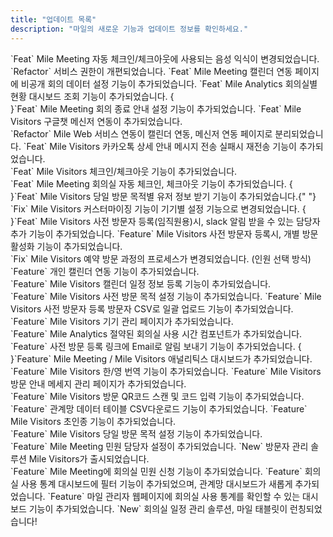```yaml
---
title: "업데이트 목록"
description: "마일의 새로운 기능과 업데이트 정보를 확인하세요."
---
```


<Card title="[23.07.14] 마일 1.2.15 업데이트" href="https://mile.mintlify.app/notice/update/2024.07.14">
  `Feat` Mile Meeting 자동 체크인/체크아웃에 사용되는 음성 익식이 변경되었습니다.
</Card>

<Card title="[23.06.28] 마일 1.2.14 업데이트" href="https://mile.mintlify.app/notice/update/2024.06.28">
  `Refactor` 서비스 권한이 개편되었습니다.
</Card>

<Card title="[23.06.09] 마일 1.2.13 업데이트" href="https://mile.mintlify.app/notice/update/2024.06.25">
  `Feat` Mile Meeting 캘린더 연동 페이지에 비공개 회의 데이터 설정 기능이 추가되었습니다.
</Card>

<Card title="[23.06.09] 마일 1.2.12 업데이트" href="https://mile.mintlify.app/notice/update/2024.06.09">
  `Feat` Mile Analytics 회의실별 현황 대시보드 조회 기능이 추가되었습니다. {<br />}`Feat` Mile Meeting 회의 종료 안내
  설정 기능이 추가되었습니다.
</Card>

<Card title="[23.05.30] 마일 1.2.11 업데이트" href="https://mile.mintlify.app/notice/update/2024.04.30">
  `Feat` Mile Visitors 구글챗 메신저 연동이 추가되었습니다. <br />
  `Refactor` Mile Web 서비스 연동이 캘린더 연동, 메신저 연동 페이지로 분리되었습니다.
</Card>

<Card title="[23.04.29] 마일 1.2.10 업데이트" href="https://mile.mintlify.app/notice/update/2024.04.29">
  `Feat` Mile Visitors 카카오톡 상세 안내 메시지 전송 실패시 재전송 기능이 추가되었습니다. <br />
  `Feat` Mile Visitors 체크인/체크아웃 기능이 추가되었습니다. <br />
</Card>

<Card title="[23.04.14] 마일 1.2.9 업데이트" href="https://mile.mintlify.app/notice/update/2024.04.14">
  `Feat` Mile Meeting 회의실 자동 체크인, 체크아웃 기능이 추가되었습니다.
  {<br />}`Feat` Mile Visitors 당일 방문 목적별 유저 정보 받기 기능이 추가되었습니다.{" "}
</Card>

<Card title="[23.03.31] 마일 1.2.8 업데이트" href="https://mile.mintlify.app/notice/update/2024.03.31">
  `Fix` Mile Visitors 커스터마이징 기능이 기기별 설정 기능으로 변경되었습니다.
  {<br />}`Feat` Mile Visitors 사전 방문자 등록(임직원용)시, slack 알림 받을 수 있는 담당자 추가 기능이 추가되었습니다.
</Card>

<Card title="[23.03.17] 마일 1.2.7 업데이트" href="https://mile.mintlify.app/notice/update/2024.03.17">
  `Feature` Mile Visitors 사전 방문자 등록시, 개별 방문 활성화 기능이 추가되었습니다. <br />
  `Fix` Mile Visitors 예약 방문 과정의 프로세스가 변경되었습니다. (인원 선택 방식)
</Card>

<Card title="[23.03.01] 마일 1.2.6 업데이트" href="https://mile.mintlify.app/notice/update/2024.03.01">
  `Feature` 개인 캘린더 연동 기능이 추가되었습니다. <br />
  `Feature` Mile Visitors 캘린더 일정 정보 등록 기능이 추가되었습니다. <br />
  `Feature` Mile Visitors 사전 방문 목적 설정 기능이 추가되었습니다.
</Card>

<Card title="[23.02.18] 마일 1.2.5 업데이트" href="https://mile.mintlify.app/notice/update/2024.02.18">
  `Feature` Mile Visitors 사전 방문자 등록 방문자 CSV로 일괄 업로드 기능이 추가되었습니다. <br />
  `Feature` Mile Visitors 기기 관리 페이지가 추가되었습니다. <br />
  `Feature` Mile Analytics 절약된 회의실 사용 시간 컴포넌트가 추가되었습니다.
</Card>

<Card title="[23.02.04] 마일 1.2.4 업데이트" href="https://mile.mintlify.app/notice/update/2024.02.04">
  `Feature` 사전 방문 등록 링크에 Email로 알림 보내기 기능이 추가되었습니다. {<br />}`Feature` Mile Meeting / Mile
  Visitors 애널리틱스 대시보드가 추가되었습니다. <br />
  `Feature` Mile Visitors 한/영 번역 기능이 추가되었습니다.
</Card>

<Card title="[23.01.21] 마일 1.2.3 업데이트" href="https://mile.mintlify.app/notice/update/2024.01.21">
  `Feature` Mile Visitors 방문 안내 메세지 관리 페이지가 추가되었습니다. <br />
  `Feature` Mile Visitors 방문 QR코드 스캔 및 코드 입력 기능이 추가되었습니다. <br />
  `Feature` 관계망 데이터 테이블 CSV다운로드 기능이 추가되었습니다.
</Card>

<Card title="[23.12.22] 마일 1.2.2 업데이트" href="https://mile.mintlify.app/notice/update/2023.12.22">
  `Feature` Mile Visitors 초인종 기능이 추가되었습니다. <br />
  `Feature` Mile Visitors 당일 방문 목적 설정 기능이 추가되었습니다. <br />
  `Feature` Mile Meeting 민원 담당자 설정이 추가되었습니다.
</Card>

<Card title="[23.12.06] 마일 1.2.1 업데이트" href="https://mile.mintlify.app/notice/update/2023.12.06">
  `New` 방문자 관리 솔루션 Mile Visitors가 출시되었습니다. <br />
  `Feature` Mile Meeting에 회의실 민원 신청 기능이 추가되었습니다.
</Card>

<Card title="[23.12.01] 마일 ver1.2.0 업데이트" href="https://mile.mintlify.app/notice/update/2023.11.09">
  `Feature` 회의실 사용 통계 대시보드에 필터 기능이 추가되었으며, 관계망 대시보드가 새롭게 추가되었습니다.
</Card>

<Card title="[23.10.27] 마일 ver1.1.0 업데이트" href="https://mile.mintlify.app/notice/update/2023.10.27">
  `Feature` 마일 관리자 웹페이지에 회의실 사용 통계를 확인할 수 있는 대시보드 기능이 추가되었습니다.
</Card>

<Card title="[23.10.26] 마일 ver1.0.0 업데이트" href="https://mile.mintlify.app/notice/update/2023.10.26">
  `New` 회의실 일정 관리 솔루션, 마일 태블릿이 런칭되었습니다!
</Card>
